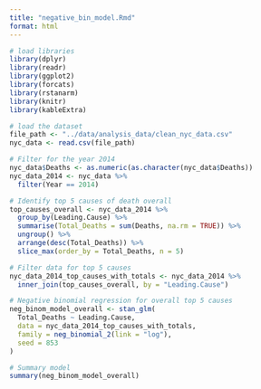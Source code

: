 ```yaml
---
title: "negative_bin_model.Rmd"
format: html
---
```


```r
# load libraries
library(dplyr)
library(readr)
library(ggplot2)
library(forcats)
library(rstanarm)
library(knitr)
library(kableExtra)
```

```r
# load the dataset 
file_path <- "../data/analysis_data/clean_nyc_data.csv"
nyc_data <- read.csv(file_path)

```

```r
# Filter for the year 2014
nyc_data$Deaths <- as.numeric(as.character(nyc_data$Deaths))
nyc_data_2014 <- nyc_data %>%
  filter(Year == 2014)

# Identify top 5 causes of death overall
top_causes_overall <- nyc_data_2014 %>%
  group_by(Leading.Cause) %>%
  summarise(Total_Deaths = sum(Deaths, na.rm = TRUE)) %>%
  ungroup() %>%
  arrange(desc(Total_Deaths)) %>%
  slice_max(order_by = Total_Deaths, n = 5)

# Filter data for top 5 causes
nyc_data_2014_top_causes_with_totals <- nyc_data_2014 %>%
  inner_join(top_causes_overall, by = "Leading.Cause")

```


```r
# Negative binomial regression for overall top 5 causes
neg_binom_model_overall <- stan_glm(
  Total_Deaths ~ Leading.Cause,
  data = nyc_data_2014_top_causes_with_totals,
  family = neg_binomial_2(link = "log"),
  seed = 853
)
```


```r
# Summary model
summary(neg_binom_model_overall) 
```



















